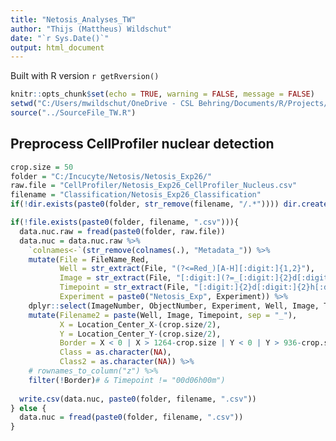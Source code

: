 ```yaml
---
title: "Netosis_Analyses_TW"
author: "Thijs (Mattheus) Wildschut"
date: "`r Sys.Date()`"
output: html_document
---
```


Built with R version `r getRversion()`

```r
knitr::opts_chunk$set(echo = TRUE, warning = FALSE, message = FALSE)
setwd("C:/Users/mwildschut/OneDrive - CSL Behring/Documents/R/Projects/R_CSL-Vifor_TW/Netosis")
source("../SourceFile_TW.R")
```

## Preprocess CellProfiler nuclear detection
```r
crop.size = 50
folder = "C:/Incucyte/Netosis/Netosis_Exp26/"
raw.file = "CellProfiler/Netosis_Exp26_CellProfiler_Nucleus.csv"
filename = "Classification/Netosis_Exp26_Classification"
if(!dir.exists(paste0(folder, str_remove(filename, "/.*")))) dir.create(paste0(folder, str_remove(filename, "/.*")))

if(!file.exists(paste0(folder, filename, ".csv"))){
  data.nuc.raw = fread(paste0(folder, raw.file))
  data.nuc = data.nuc.raw %>%
    `colnames<-`(str_remove(colnames(.), "Metadata_")) %>%
    mutate(File = FileName_Red,
           Well = str_extract(File, "(?<=Red_)[A-H][:digit:]{1,2}"),
           Image = str_extract(File, "[:digit:](?=_[:digit:]{2}d[:digit:]{2}h[:digit:]{2}m)"),
           Timepoint = str_extract(File, "[:digit:]{2}d[:digit:]{2}h[:digit:]{2}m"),
           Experiment = paste0("Netosis_Exp", Experiment)) %>%
    dplyr::select(ImageNumber, ObjectNumber, Experiment, Well, Image, Timepoint, Location_Center_X, Location_Center_Y) %>%
    mutate(Filename2 = paste(Well, Image, Timepoint, sep = "_"),
           X = Location_Center_X-(crop.size/2),
           Y = Location_Center_Y-(crop.size/2),
           Border = X < 0 | X > 1264-crop.size | Y < 0 | Y > 936-crop.size,
           Class = as.character(NA),
           Class2 = as.character(NA)) %>%
    # rownames_to_column("z") %>%
    filter(!Border)# & Timepoint != "00d06h00m")
  
  write.csv(data.nuc, paste0(folder, filename, ".csv"))
} else {
  data.nuc = fread(paste0(folder, filename, ".csv"))
}
```

<!-- ## Generate single-cell crops -->
<!-- ### Utilize parallel computing across multiple CPUs -->
<!-- ```{r Generate single-cell crops} -->
<!-- n.cores <- parallel::detectCores() - 1 -->
<!-- doParallel::registerDoParallel(cl = parallel::makeCluster(n.cores, type = "PSOCK")) -->

<!-- in.folder = paste0(folder, "Raw_Images/") -->
<!-- out.folder = paste0(folder, "Cell_Crops/") -->

<!-- images = foreach(file = unique(data.nuc$Filename2), .combine = c) %do% {which(file == data.nuc$Filename2)[1]} -->
<!-- foreach(i=images, .packages = "magick") %dopar%{ -->
<!--   for(channel in c("Green", "Phase", "Red")){ -->
<!--     filename = paste(data.nuc$Experiment[i], channel, data.nuc$Filename2[i], sep = "_") -->
<!--     im = image_read(paste0(in.folder, filename, ".png"))[1] -->
<!--     for(object in which(data.nuc$Filename2 == data.nuc$Filename2[i])){ -->
<!--       im2 = image_crop(im, geometry_area(crop.size, crop.size, data.nuc$X[object], data.nuc$Y[object])) -->
<!--       image_write(im2, path = paste0(out.folder, filename, "_", data.nuc$ObjectNumber[object], ".png"), -->
<!--                 format = "tiff", depth = 16) -->
<!--     } -->
<!--   } -->
<!--   data.nuc$Filename2[i] -->
<!-- } -->

<!-- ``` -->